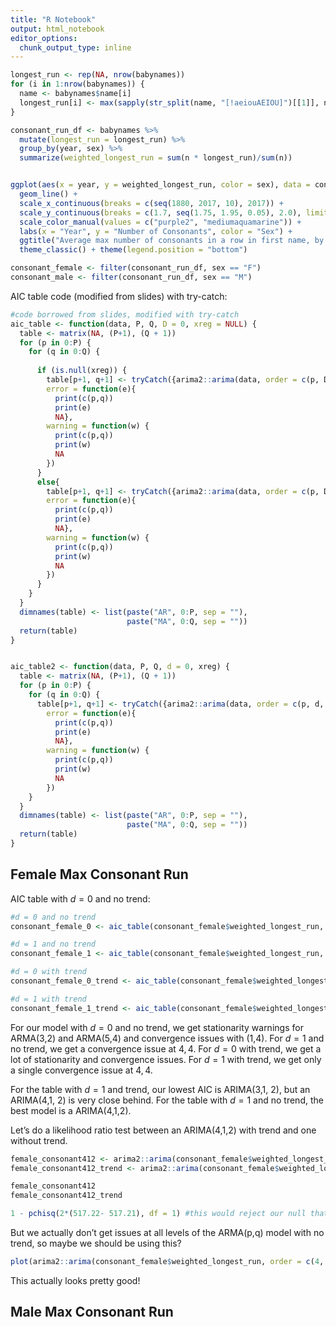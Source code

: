 ```yaml
---
title: "R Notebook"
output: html_notebook
editor_options: 
  chunk_output_type: inline
---
```


```r
longest_run <- rep(NA, nrow(babynames))
for (i in 1:nrow(babynames)) {
  name <- babynames$name[i]
  longest_run[i] <- max(sapply(str_split(name, "[!aeiouAEIOU]")[[1]], nchar))
}

consonant_run_df <- babynames %>%
  mutate(longest_run = longest_run) %>%
  group_by(year, sex) %>%
  summarize(weighted_longest_run = sum(n * longest_run)/sum(n)) 


ggplot(aes(x = year, y = weighted_longest_run, color = sex), data = consonant_run_df) + 
  geom_line() + 
  scale_x_continuous(breaks = c(seq(1880, 2017, 10), 2017)) +
  scale_y_continuous(breaks = c(1.7, seq(1.75, 1.95, 0.05), 2.0), limits = c(1.7, 2)) + 
  scale_color_manual(values = c("purple2", "mediumaquamarine")) + 
  labs(x = "Year", y = "Number of Consonants", color = "Sex") + 
  ggtitle("Average max number of consonants in a row in first name, by year") + 
  theme_classic() + theme(legend.position = "bottom") 
```


```r
consonant_female <- filter(consonant_run_df, sex == "F")
consonant_male <- filter(consonant_run_df, sex == "M")
```

AIC table code (modified from slides) with try-catch:
```r
#code borrowed from slides, modified with try-catch 
aic_table <- function(data, P, Q, D = 0, xreg = NULL) {
  table <- matrix(NA, (P+1), (Q + 1)) 
  for (p in 0:P) {
    for (q in 0:Q) {
      
      if (is.null(xreg)) {
        table[p+1, q+1] <- tryCatch({arima2::arima(data, order = c(p, D, q))$aic},
        error = function(e){
          print(c(p,q))
          print(e) 
          NA},
        warning = function(w) {
          print(c(p,q))
          print(w)
          NA
        })
      }
      else{
        table[p+1, q+1] <- tryCatch({arima2::arima(data, order = c(p, D, q), xreg = xreg)$aic},
        error = function(e){
          print(c(p,q))
          print(e) 
          NA},
        warning = function(w) {
          print(c(p,q))
          print(w)
          NA
        })
      }
    }
  }
  dimnames(table) <- list(paste("AR", 0:P, sep = ""),
                          paste("MA", 0:Q, sep = ""))
  return(table)
}


aic_table2 <- function(data, P, Q, d = 0, xreg) {
  table <- matrix(NA, (P+1), (Q + 1)) 
  for (p in 0:P) {
    for (q in 0:Q) {
      table[p+1, q+1] <- tryCatch({arima2::arima(data, order = c(p, d, q), xreg = xreg)$aic}, 
        error = function(e){
          print(c(p,q))
          print(e) 
          NA},
        warning = function(w) {
          print(c(p,q))
          print(w)
          NA
        })
    }
  }
  dimnames(table) <- list(paste("AR", 0:P, sep = ""),
                          paste("MA", 0:Q, sep = ""))
  return(table)
}

```


## Female Max Consonant Run

AIC table with $d = 0$ and no trend: 

```r
#d = 0 and no trend
consonant_female_0 <- aic_table(consonant_female$weighted_longest_run, P = 5, Q = 5, D = 0)

#d = 1 and no trend
consonant_female_1 <- aic_table(consonant_female$weighted_longest_run, P = 5, Q = 5, D = 1)

#d = 0 with trend
consonant_female_0_trend <- aic_table(consonant_female$weighted_longest_run, P = 5, Q = 5, D = 0, xreg = consonant_female$year)

#d = 1 with trend
consonant_female_1_trend <- aic_table(consonant_female$weighted_longest_run, P = 5, Q = 5, D = 1, xreg = consonant_female$year)
```
For our model with $d = 0$ and no trend, we get stationarity warnings for ARMA(3,2) and ARMA(5,4) and convergence issues with (1,4). For $d=1$ and no trend, we get a convergence issue at $4,4$. For $d=0$ with trend, we get a lot of stationarity and convergence issues. For $d = 1$ with trend, we get only a single convergence issue at $4,4$. 

For the table with $d=1$ and trend, our lowest AIC is ARIMA(3,1, 2), but an ARIMA(4,1, 2) is very close behind. For the table with $d= 1$ and no trend, the best model is a ARIMA(4,1,2). 

Let's do a likelihood ratio test between an ARIMA(4,1,2) with trend and one without trend. 

```r
female_consonant412 <- arima2::arima(consonant_female$weighted_longest_run, order = c(4, 1, 2))
female_consonant412_trend <- arima2::arima(consonant_female$weighted_longest_run, order = c(4, 1, 2), xreg = consonant_female$year)

female_consonant412
female_consonant412_trend
```
```r
1 - pchisq(2*(517.22- 517.21), df = 1) #this would reject our null that we need trend
```

But we actually don't get issues at all levels of the ARMA(p,q) model with no trend, so maybe we should be using this? 

```r
plot(arima2::arima(consonant_female$weighted_longest_run, order = c(4, 0, 3)))
```
This actually looks pretty good! 




## Male Max Consonant Run
